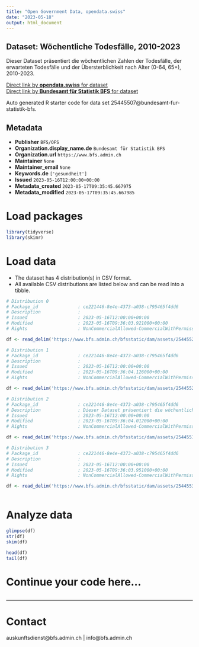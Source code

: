 ```yaml
---
title: "Open Government Data, opendata.swiss"
date: "2023-05-18"
output: html_document
---
```


## Dataset: Wöchentliche Todesfälle, 2010-2023

Dieser Dataset präsentiert die wöchentlichen Zahlen der Todesfälle, der erwarteten Todesfälle und der Übersterblichkeit nach Alter (0-64, 65+), 2010-2023.

[Direct link by **opendata.swiss** for dataset](https://opendata.swiss/de/dataset/wochentliche-todesfalle-2010-2023)<br>
[Direct link by **Bundesamt für Statistik BFS** for dataset](https://www.bfs.admin.ch/asset/de/ts-d-14.03.04.03-wr)

Auto generated R starter code for data set 25445507@bundesamt-fur-statistik-bfs.

## Metadata

- **Publisher** `BFS/OFS`
- **Organization.display_name.de** `Bundesamt für Statistik BFS`
- **Organization.url** `https://www.bfs.admin.ch`
- **Maintainer** `None`
- **Maintainer_email** `None`
- **Keywords.de** `['gesundheit']`
- **Issued** `2023-05-16T12:00:00+00:00`
- **Metadata_created** `2023-05-17T09:35:45.667975`
- **Metadata_modified** `2023-05-17T09:35:45.667985`


# Load packages

```r

library(tidyverse)
library(skimr)

```

# Load data

-   The dataset has 4 distribution(s) in CSV format.
-   All available CSV distributions are listed below and can be read into a tibble.

```r

# Distribution 0
# Package_id               : ce221446-8e4e-4373-a038-c795465f4dd6
# Description              : 
# Issued                   : 2023-05-16T12:00:00+00:00
# Modified                 : 2023-05-16T09:36:03.921000+00:00
# Rights                   : NonCommercialAllowed-CommercialWithPermission-ReferenceRequired

df <- read_delim('https://www.bfs.admin.ch/bfsstatic/dam/assets/25445525/master')

# Distribution 1
# Package_id               : ce221446-8e4e-4373-a038-c795465f4dd6
# Description              : 
# Issued                   : 2023-05-16T12:00:00+00:00
# Modified                 : 2023-05-16T09:36:04.126000+00:00
# Rights                   : NonCommercialAllowed-CommercialWithPermission-ReferenceRequired

df <- read_delim('https://www.bfs.admin.ch/bfsstatic/dam/assets/25445520/master')

# Distribution 2
# Package_id               : ce221446-8e4e-4373-a038-c795465f4dd6
# Description              : Dieser Dataset präsentiert die wöchentlichen Zahlen der Todesfälle, der erwarteten Todesfälle und der Übersterblichkeit nach Alter (0-64, 65+), 2010-2023.
# Issued                   : 2023-05-16T12:00:00+00:00
# Modified                 : 2023-05-16T09:36:04.012000+00:00
# Rights                   : NonCommercialAllowed-CommercialWithPermission-ReferenceRequired

df <- read_delim('https://www.bfs.admin.ch/bfsstatic/dam/assets/25445514/master')

# Distribution 3
# Package_id               : ce221446-8e4e-4373-a038-c795465f4dd6
# Description              : 
# Issued                   : 2023-05-16T12:00:00+00:00
# Modified                 : 2023-05-16T09:36:03.951000+00:00
# Rights                   : NonCommercialAllowed-CommercialWithPermission-ReferenceRequired

df <- read_delim('https://www.bfs.admin.ch/bfsstatic/dam/assets/25445530/master')



```

# Analyze data

```r

glimpse(df)
str(df)
skim(df)

head(df)
tail(df)

```

# Continue your code here...

```r

```

------------------------------------------------------------------------

# Contact

auskunftsdienst@bfs.admin.ch | info@bfs.admin.ch
